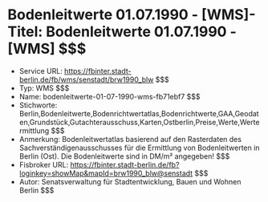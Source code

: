# Bodenleitwerte 01.07.1990 - [WMS]- Titel: Bodenleitwerte 01.07.1990 - [WMS] $$$
- Service URL: https://fbinter.stadt-berlin.de/fb/wms/senstadt/brw1990_blw $$$
- Typ: WMS $$$
- Name: bodenleitwerte-01-07-1990-wms-fb71ebf7 $$$
- Stichworte: Berlin,Bodenleitwerte,Bodenrichtwertatlas,Bodenrichtwerte,GAA,Geodaten,Grundstück,Gutachterausschuss,Karten,Ostberlin,Preise,Werte,Wertermittlung $$$
- Anmerkung: Bodenleitwertatlas basierend auf den Rasterdaten des Sachverständigenausschusses für die Ermittlung von Bodenleitwerten in Berlin (Ost). Die  Bodenleitwerte sind in DM/m² angegeben! $$$
- Fisbroker URL: https://fbinter.stadt-berlin.de/fb?loginkey=showMap&mapId=brw1990_blw@senstadt $$$
- Autor: Senatsverwaltung für Stadtentwicklung, Bauen und Wohnen Berlin $$$
